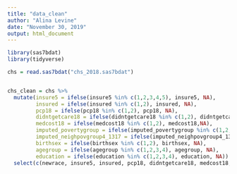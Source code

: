 ```yaml
---
title: "data_clean"
author: "Alina Levine"
date: "November 30, 2019"
output: html_document
---
```


```r
library(sas7bdat)
library(tidyverse)

chs = read.sas7bdat("chs_2018.sas7bdat")


chs_clean = chs %>%
  mutate(insure5 = ifelse(insure5 %in% c(1,2,3,4,5), insure5, NA),
         insured = ifelse(insured %in% c(1,2), insured, NA),
         pcp18 = ifelse(pcp18 %in% c(1,2), pcp18, NA),
         didntgetcare18 = ifelse(didntgetcare18 %in% c(1,2), didntgetcare18, NA),
         medcost18 = ifelse(medcost18 %in% c(1,2), medcost18,NA),
         imputed_povertygroup = ifelse(imputed_povertygroup %in% c(1,2,3,4,5), imputed_povertygroup, NA),
         imputed_neighpovgroup4_1317 = ifelse(imputed_neighpovgroup4_1317 %in% c(1,2,3,4), imputed_neighpovgroup4_1317, NA),
         birthsex = ifelse(birthsex %in% c(1,2), birthsex, NA),
         agegroup = ifelse(agegroup %in% c(1,2,3,4), agegroup, NA),
         education = ifelse(education %in% c(1,2,3,4), education, NA)) %>%
  select(c(newrace, insure5, insured, pcp18, didntgetcare18, medcost18, imputed_povertygroup, imputed_neighpovgroup4_1317, birthsex, agegroup, education, strata, wt19_dual))
  

```
